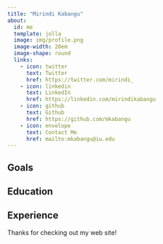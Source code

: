 ```yaml
---
title: "Mirindi Kabangu"
about:
  id: me
  template: jolla
  image: img/profile.png
  image-width: 20em
  image-shape: round
  links:
    - icon: twitter
      text: Twitter
      href: https://twitter.com/mirindi_
    - icon: linkedin
      text: LinkedIn
      href: https://linkedin.com/mirindikabangu
    - icon: github
      text: Github
      href: https://github.com/mkabangu
    - icon: envelope
      text: Contact Me
      href: mailto:mkabangu@iu.edu
---
```


:::{#me}

## Goals

## Education

## Experience

:::

Thanks for checking out my web site!
